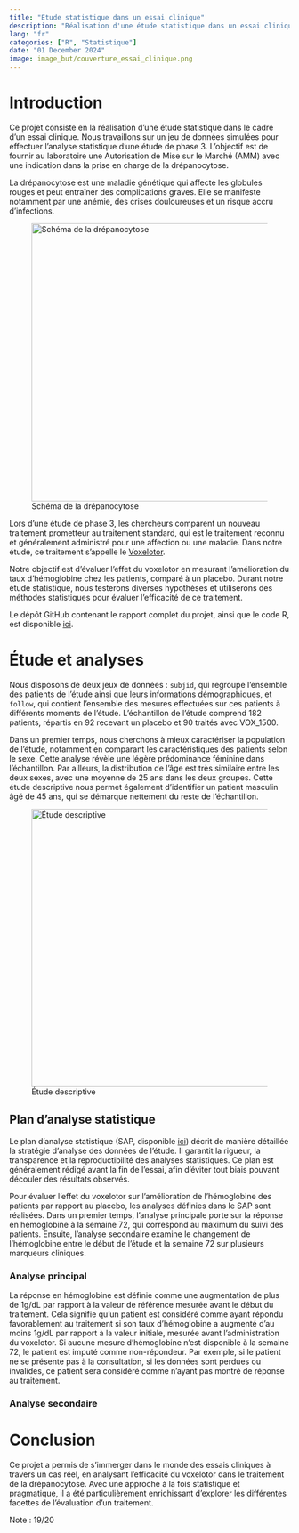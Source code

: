 ```yaml
---
title: "Etude statistique dans un essai clinique"
description: "Réalisation d'une étude statistique dans un essai clinique qui permettera de déterminer l'effet d'un nouveau médicament chez les patients atteint de drépanocytose."
lang: "fr"
categories: ["R", "Statistique"]
date: "01 December 2024"
image: image_but/couverture_essai_clinique.png
---
```


# Introduction

Ce projet consiste en la réalisation d'une étude statistique dans le cadre d'un essai clinique. Nous travaillons sur un jeu de données simulées pour effectuer l'analyse statistique d'une étude de phase 3. L'objectif est de fournir au laboratoire une Autorisation de Mise sur le Marché (AMM) avec une indication dans la prise en charge de la drépanocytose.

La drépanocytose est une maladie génétique qui affecte les globules rouges et peut entraîner des complications graves. Elle se manifeste notamment par une anémie, des crises douloureuses et un risque accru d'infections.

![Schéma de la drépanocytose](image_but/globule_rouge.png){fig-align="center" width="500"}

Lors d'une étude de phase 3, les chercheurs comparent un nouveau traitement prometteur au traitement standard, qui est le traitement reconnu et généralement administré pour une affection ou une maladie. Dans notre étude, ce traitement s'appelle le [Voxelotor](https://en.wikipedia.org/wiki/Voxelotor).

Notre objectif est d'évaluer l'effet du voxelotor en mesurant l'amélioration du taux d'hémoglobine chez les patients, comparé à un placebo. Durant notre étude statistique, nous testerons diverses hypothèses et utiliserons des méthodes statistiques pour évaluer l'efficacité de ce traitement.

Le dépôt GitHub contenant le rapport complet du projet, ainsi que le code R, est disponible [ici](https://github.com/rachidsahli/Projet-iut/tree/main/Essai_clinique).

# Étude et analyses

Nous disposons de deux jeux de données : `subjid`, qui regroupe l’ensemble des patients de l’étude ainsi que leurs informations démographiques, et `follow`, qui contient l’ensemble des mesures effectuées sur ces patients à différents moments de l’étude. L'échantillon de l'étude comprend 182 patients, répartis en 92 recevant un placebo et 90 traités avec VOX_1500.

Dans un premier temps, nous cherchons à mieux caractériser la population de l’étude, notamment en comparant les caractéristiques des patients selon le sexe. Cette analyse révèle une légère prédominance féminine dans l’échantillon. Par ailleurs, la distribution de l’âge est très similaire entre les deux sexes, avec une moyenne de 25 ans dans les deux groupes. Cette étude descriptive nous permet également d’identifier un patient masculin âgé de 45 ans, qui se démarque nettement du reste de l’échantillon.

![Étude descriptive](image_but/description_essai_clinique.png){fig-align="center" width="500"}

## Plan d'analyse statistique

Le plan d'analyse statistique (SAP, disponible [ici](https://github.com/rachidsahli/Projet-iut/blob/main/Essai_clinique/SAP.pdf)) décrit de manière détaillée la stratégie d'analyse des données de l'étude. Il garantit la rigueur, la transparence et la reproductibilité des analyses statistiques. Ce plan est généralement rédigé avant la fin de l'essai, afin d'éviter tout biais pouvant découler des résultats observés.

Pour évaluer l'effet du voxelotor sur l'amélioration de l'hémoglobine des patients par rapport au placebo, les analyses définies dans le SAP sont réalisées. Dans un premier temps, l'analyse principale porte sur la réponse en hémoglobine à la semaine 72, qui correspond au maximum du suivi des patients. Ensuite, l'analyse secondaire examine le changement de l'hémoglobine entre le début de l'étude et la semaine 72 sur plusieurs marqueurs cliniques. 

### Analyse principal

La réponse en hémoglobine est définie comme une augmentation de plus de 1g/dL par rapport à la valeur de référence mesurée avant le début du traitement. Cela signifie qu'un patient est considéré comme ayant répondu favorablement au traitement si son taux d'hémoglobine a augmenté d'au moins 1g/dL par rapport à la valeur initiale, mesurée avant l'administration du voxelotor. Si aucune mesure d'hémoglobine n'est disponible à la semaine 72, le patient est imputé comme non-répondeur. Par exemple,  si le patient ne se présente pas à la consultation, si les données sont perdues ou invalides, ce patient sera considéré comme n'ayant pas montré de réponse au traitement.




### Analyse secondaire

# Conclusion

Ce projet a permis de s’immerger dans le monde des essais cliniques à travers un cas réel, en analysant l’efficacité du voxelotor dans le traitement de la drépanocytose. Avec une approche à la fois statistique et pragmatique, il a été particulièrement enrichissant d’explorer les différentes facettes de l’évaluation d’un traitement.

Note : 19/20